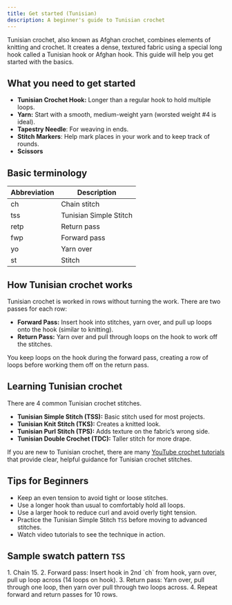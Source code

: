 ```yaml
---
title: Get started (Tunisian)
description: A beginner's guide to Tunisian crochet
---
```


Tunisian crochet, also known as Afghan crochet, combines elements of knitting and crochet. It creates a dense, textured fabric using a special long hook called a Tunisian hook or Afghan hook. This guide will help you get started with the basics.

## What you need to get started

- **Tunisian Crochet Hook:** Longer than a regular hook to hold multiple loops.
- **Yarn:** Start with a smooth, medium-weight yarn (worsted weight #4 is ideal).
- **Tapestry Needle**: For weaving in ends.
- **Stitch Markers**: Help mark places in your work and to keep track of rounds.
- **Scissors**

## Basic terminology

| Abbreviation | Description                   |
|--------------|-------------------------------|
| ch           | Chain stitch                  |
| tss          | Tunisian Simple Stitch        |
| retp         | Return pass                  |
| fwp          | Forward pass                 |
| yo           | Yarn over                    |
| st           | Stitch                       |

## How Tunisian crochet works

Tunisian crochet is worked in rows without turning the work. There are two passes for each row:

- **Forward Pass:** Insert hook into stitches, yarn over, and pull up loops onto the hook (similar to knitting).
- **Return Pass:** Yarn over and pull through loops on the hook to work off the stitches. 

You keep loops on the hook during the forward pass, creating a row of loops before working them off on the return pass.

## Learning Tunisian crochet
 
 There are 4 common Tunisian crochet stitches.
 - **Tunisian Simple Stitch (TSS):** Basic stitch used for most projects.
- **Tunisian Knit Stitch (TKS):** Creates a knitted look.
- **Tunisian Purl Stitch (TPS):** Adds texture on the fabric’s wrong side.
- **Tunisian Double Crochet (TDC):** Taller stitch for more drape.

If you are new to Tunisian crochet, there are many [YouTube crochet tutorials](https://www.youtube.com/results?search_query=crochet+tutorials) that provide clear, helpful guidance for Tunisian crochet stitches.

## Tips for Beginners

- Keep an even tension to avoid tight or loose stitches.
- Use a longer hook than usual to comfortably hold all loops.
- Use a larger hook to reduce curl and avoid overly tight tension.  
- Practice the Tunisian Simple Stitch `TSS` before moving to advanced stitches.
- Watch video tutorials to see the technique in action.

## Sample swatch pattern `TSS`
<Steps>
1. Chain 15.
2. Forward pass: Insert hook in 2nd `ch` from hook, yarn over, pull up loop across (14 loops on hook).
3. Return pass: Yarn over, pull through one loop, then yarn over pull through two loops across.
4. Repeat forward and return passes for 10 rows.
</Steps>